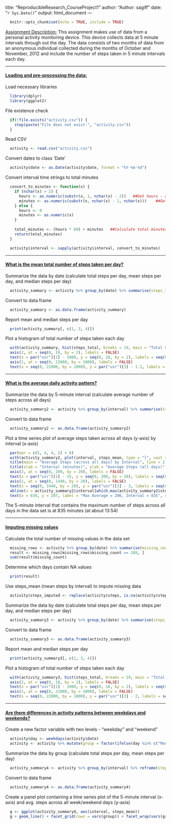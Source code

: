 
title: "ReproducibleResearch_CourseProject1"
author: "Author: sagiff"
date: "`r Sys.Date()`"
output: html_document
---

```r
  knitr::opts_chunk$set(echo = TRUE, include = TRUE)
```

[Assignment Description:]{.underline} This assignment makes use of data from a personal activity monitoring device. This device collects data at 5 minute intervals through out the day. The data consists of two months of data from an anonymous individual collected during the months of October and November, 2012 and include the number of steps taken in 5 minute intervals each day.

------------------------------------------------------------------------

#### [**Loading and pre-processing the data:**]{.underline}

Load necessary libraries

```r
  library(dplyr)
  library(ggplot2)
```

File existence check

```r
  if(!file.exists("activity.csv")) {
    stop(paste("File does not exist:", "activity.csv"))
  }
```

Read CSV

```r
  activity <- read.csv("activity.csv")
```

Convert dates to class 'Date'

```r
  activity$date <- as.Date(activity$date, format = "%Y-%m-%d")
```

Convert interval time strings to total minutes

```r
  convert_to_minutes <- function(x) {
    if (nchar(x) > 2) {
      hours <- as.numeric(substr(x, 1, nchar(x) - 2))   ##Get hours - all digits up to the second-to-last
      minutes <- as.numeric(substr(x, nchar(x) - 1, nchar(x)))    ##Get minutes - all digits from second-to-last and beyond
    } else {
      hours <- 0
      minutes <- as.numeric(x)
    }
    
    total_minutes <- (hours * 60) + minutes   ##Calculate total minutes
    return(total_minutes)
  }

  activity$interval <- sapply(activity$interval, convert_to_minutes)
```

------------------------------------------------------------------------

#### [**What is the mean total number of steps taken per day?**]{.underline}

Summarize the data by date (calculate total steps per day, mean steps per day, and median steps per day)

```r
  activity_summary <- activity %>% group_by(date) %>% summarise(steps_total = as.numeric(sum(steps, na.rm = TRUE)), steps_mean = mean(steps, na.rm = TRUE), steps_median = median(steps, na.rm = TRUE))
```

Convert to data frame

```r
  activity_summary <- as.data.frame(activity_summary)
```

Report mean and median steps per day

```r
  print(activity_summary[, c(1, 3, 4)])
```

Plot a histogram of total number of steps taken each day

```r
  with(activity_summary, hist(steps_total, breaks = 19, main = "Total Steps", xlab = "Total Steps per Day", ylab = "Frequency", xaxt = "n", yaxt = "n"))
  axis(2, at = seq(0, 10, by = 2), labels = FALSE)
  text(x = par("usr")[1] - 1000, y = seq(0, 10, by = 2), labels = seq(0, 10, by = 2), cex = 0.75, srt = 45, xpd = TRUE)
  axis(1, at = seq(0, 22000, by = 1000), labels = FALSE)
  text(x = seq(0, 22000, by = 1000), y = par("usr")[3] - 1.1, labels = seq(0, 22000, by = 1000), cex = 0.6, srt = 45, xpd = TRUE)
```

------------------------------------------------------------------------

#### [**What is the average daily activity pattern?**]{.underline}

Summarize the data by 5-minute interval (calculate average number of steps across all days)

```r
  activity_summary2 <- activity %>% group_by(interval) %>% summarise(steps_mean = mean(steps, na.rm = TRUE))
```

Convert to data frame

```r
  activity_summary2 <- as.data.frame(activity_summary2)
```

Plot a time series plot of average steps taken across all days (y-axis) by interval (x-axis)

```r
  par(mar = c(5, 4, 4, 2) + 6)
  with(activity_summary2, plot(interval, steps_mean, type = "l", xaxt = "n", yaxt = "n", main = "", xlab = "", ylab = "")) 
  title(main = "Average Steps (across all days) by Interval", line = 2, cex.main = 4)
  title(xlab = "Interval (minutes)", ylab = "Average Steps (all days)", line = 6, cex.lab = 3)
  axis(2, at = seq(0, 200, by = 20), labels = FALSE)
  text(x = par("usr")[1] - 15, y = seq(0, 200, by = 20), labels = seq(0, 200, by = 20), cex = 2, srt = 45, adj = 1.25, xpd = TRUE)
  axis(1, at = seq(0, 1440, by = 20), labels = FALSE)
  text(x = seq(0, 1440, by = 20), y = par("usr")[3] - 3, labels = seq(0, 1440, by = 20), cex = 1.75, srt = 45, adj = 1.25, xpd = TRUE)
  abline(v = activity_summary2$interval[which.max(activity_summary2$steps_mean)], col = "red")
  text(x = 630, y = 207, label = "Max Average = 206, Interval = 835", col = "black", cex = 2)
```

The 5-minute interval that contains the maximum number of steps across all days in the data set is at 835 minutes (at about 13:54)

------------------------------------------------------------------------

#### [**Imputing missing values**]{.underline}

Calculate the total number of missing values in the data set

```r
  missing_rows <- activity %>% group_by(date) %>% summarise(missing_count = sum(is.na(steps)))
  result <- missing_rows[missing_rows$missing_count == 288, ]
  sum(result$missing_count)
```

Determine which days contain NA values

```r
  print(result)
```

Use steps_mean (mean steps by interval) to impute missing data

```r
  activity$steps_imputed <- replace(activity$steps, is.na(activity$steps), activity_summary2$steps_mean)
```

Summarize the data by date (calculate total steps per day, mean steps per day, and median steps per day)

```r
  activity_summary3 <- activity %>% group_by(date) %>% summarise(steps_total = as.numeric(sum(steps_imputed, na.rm = TRUE)), steps_mean = mean(steps_imputed, na.rm = TRUE), steps_median = median(steps_imputed, na.rm = TRUE))
```

Convert to data frame

```r
  activity_summary3 <- as.data.frame(activity_summary3)
```

Report mean and median steps per day

```r
  print(activity_summary3[, c(1, 3, 4)])
```

Plot a histogram of total number of steps taken each day

```r
  with(activity_summary3, hist(steps_total, breaks = 19, main = "Total Steps (with imputed data)", xlab = "Total Steps per Day", ylab = "Frequency", xaxt = "n", yaxt = "n"))
  axis(2, at = seq(0, 18, by = 2), labels = FALSE)
  text(x = par("usr")[1] - 1000, y = seq(0, 18, by = 2), labels = seq(0, 18, by = 2), cex = 0.75, srt = 45, xpd = TRUE)
  axis(1, at = seq(0, 22000, by = 1000), labels = FALSE)
  text(x = seq(0, 22000, by = 1000), y = par("usr")[3] - 2, labels = seq(0, 22000, by = 1000), cex = 0.6, srt = 45, xpd = TRUE)
```

------------------------------------------------------------------------

#### [**Are there differences in activity patterns between weekdays and weekends?**]{.underline}

Create a new factor variable with two levels - "weekday" and "weekend"

```r
  activity$day <- weekdays(activity$date)
  activity <- activity %>% mutate(group = factor(ifelse(day %in% c("Monday", "Tuesday", "Wednesday", "Thursday", "Friday"), "Weekday", "Weekend")))
```

Summarize the data by group (calculate total steps per day, mean steps per day)

```r
  activity_summary4 <- activity %>% group_by(interval) %>% reframe(steps_total = as.numeric(sum(steps_imputed, na.rm = TRUE)), steps_mean = mean(steps_imputed, na.rm = TRUE), group = group)
```

Convert to data frame

```r
  activity_summary4 <- as.data.frame(activity_summary4)
```

Create a panel plot containing a time series plot of the 5-minute interval (x-axis) and avg. steps across all week/weekend days (y-axis)

```r
  g <- ggplot(activity_summary4, aes(interval, steps_mean))
  g + geom_line() + facet_grid(rows = vars(group)) + facet_wrap(vars(group), axes = "all", nrow = 2, strip.position = "right") + scale_x_continuous(breaks = seq(0, 1500, by = 20), labels = seq(0, 1500, by = 20)) + theme(axis.text.x = element_text(size = 12, angle = 45, hjust = 1)) + scale_y_continuous(breaks = seq(0, 200, by = 20), labels = seq(0, 200, by = 20)) + theme(axis.text.y = element_text(size = 12, angle = 45, hjust = 1), strip.text = element_text(size = 16)) + labs(title = "Average Steps (across all days) by Interval", subtitle = "Weekday Compared to Weekend", x = "Interval (minutes)", y = "Average Steps (all days)") + theme(plot.title = element_text(size = 20, hjust = 0.5), plot.subtitle = element_text(size = 18, hjust = 0.5), axis.title.x = element_text(size = 14), axis.title.y = element_text(size = 14))
```

